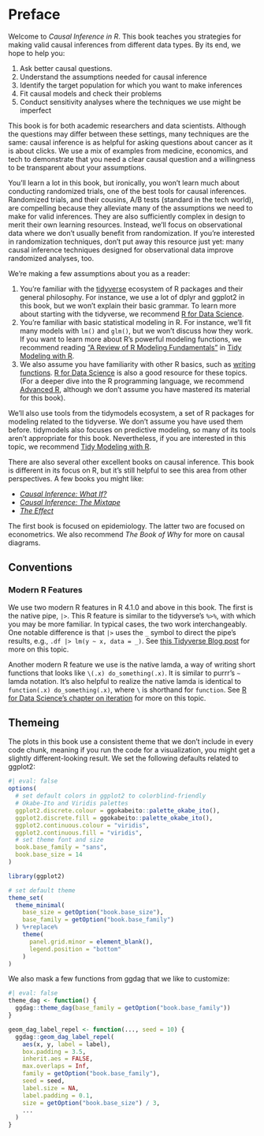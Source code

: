 # Preface {.unnumbered}

Welcome to *Causal Inference in R*.
This book teaches you strategies for making valid causal inferences from different data types.
By its end, we hope to help you:

1.  Ask better causal questions.
2.  Understand the assumptions needed for causal inference
3.  Identify the target population for which you want to make inferences
4.  Fit causal models and check their problems
5.  Conduct sensitivity analyses where the techniques we use might be imperfect

This book is for both academic researchers and data scientists.
Although the questions may differ between these settings, many techniques are the same: causal inference is as helpful for asking questions about cancer as it is about clicks.
We use a mix of examples from medicine, economics, and tech to demonstrate that you need a clear causal question and a willingness to be transparent about your assumptions.

You'll learn a lot in this book, but ironically, you won't learn much about conducting randomized trials, one of the best tools for causal inferences.
Randomized trials, and their cousins, A/B tests (standard in the tech world), are compelling because they alleviate many of the assumptions we need to make for valid inferences.
They are also sufficiently complex in design to merit their own learning resources.
Instead, we'll focus on observational data where we don't usually benefit from randomization.
If you're interested in randomization techniques, don't put away this resource just yet: many causal inference techniques designed for observational data improve randomized analyses, too.

We're making a few assumptions about you as a reader:

1.  You're familiar with the [tidyverse](https://www.tidyverse.org/) ecosystem of R packages and their general philosophy. For instance, we use a lot of dplyr and ggplot2 in this book, but we won't explain their basic grammar. To learn more about starting with the tidyverse, we recommend [R for Data Science](https://r4ds.hadley.nz/).
2.  You're familiar with basic statistical modeling in R. For instance, we'll fit many models with `lm()` and `glm()`, but we won't discuss how they work. If you want to learn more about R's powerful modeling functions, we recommend reading ["A Review of R Modeling Fundamentals"](https://www.tmwr.org/base-r.html) in [Tidy Modeling with R](https://www.tmwr.org).
3.  We also assume you have familiarity with other R basics, such as [writing functions](https://r4ds.hadley.nz/functions.html). [R for Data Science](https://r4ds.hadley.nz/) is also a good resource for these topics. (For a deeper dive into the R programming language, we recommend [Advanced R](https://adv-r.hadley.nz/index.html), although we don't assume you have mastered its material for this book).

We'll also use tools from the tidymodels ecosystem, a set of R packages for modeling related to the tidyverse.
We don't assume you have used them before.
tidymodels also focuses on predictive modeling, so many of its tools aren't appropriate for this book.
Nevertheless, if you are interested in this topic, we recommend [Tidy Modeling with R](https://www.tmwr.org).

There are also several other excellent books on causal inference.
This book is different in its focus on R, but it's still helpful to see this area from other perspectives.
A few books you might like:

-   [*Causal Inference: What If?*](https://www.hsph.harvard.edu/miguel-hernan/causal-inference-book/)
-   [*Causal Inference: The Mixtape*](https://mixtape.scunning.com/)
-   [*The Effect*](https://theeffectbook.net/)

The first book is focused on epidemiology.
The latter two are focused on econometrics.
We also recommend *The Book of Why* for more on causal diagrams.

## Conventions

### Modern R Features

We use two modern R features in R 4.1.0 and above in this book.
The first is the native pipe, `|>`.
This R feature is similar to the tidyverse's `%>%`, with which you may be more familiar.
In typical cases, the two work interchangeably.
One notable difference is that `|>` uses the `_` symbol to direct the pipe's results, e.g., `.df |> lm(y ~ x, data = _)`.
See [this Tidyverse Blog post](https://www.tidyverse.org/blog/2023/04/base-vs-magrittr-pipe/) for more on this topic.

Another modern R feature we use is the native lamda, a way of writing short functions that looks like `\(.x) do_something(.x)`.
It is similar to purrr's `~` lamda notation.
It's also helpful to realize the native lamda is identical to `function(.x) do_something(.x)`, where `\` is shorthand for `function`.
See [R for Data Science's chapter on iteration](https://r4ds.hadley.nz/iteration.html) for more on this topic.

## Themeing

The plots in this book use a consistent theme that we don't include in every code chunk, meaning if you run the code for a visualization, you might get a slightly different-looking result.
We set the following defaults related to ggplot2:

<!-- TODO: make sure these are up to date -->

```r
#| eval: false
options(
  # set default colors in ggplot2 to colorblind-friendly 
  # Okabe-Ito and Viridis palettes
  ggplot2.discrete.colour = ggokabeito::palette_okabe_ito(),
  ggplot2.discrete.fill = ggokabeito::palette_okabe_ito(),
  ggplot2.continuous.colour = "viridis",
  ggplot2.continuous.fill = "viridis",
  # set theme font and size
  book.base_family = "sans",
  book.base_size = 14
)

library(ggplot2)

# set default theme
theme_set(
  theme_minimal(
    base_size = getOption("book.base_size"), 
    base_family = getOption("book.base_family")
  ) %+replace% 
    theme(
      panel.grid.minor = element_blank(),
      legend.position = "bottom"
    )
)
```

We also mask a few functions from ggdag that we like to customize:

```r
#| eval: false
theme_dag <- function() {
  ggdag::theme_dag(base_family = getOption("book.base_family"))
}

geom_dag_label_repel <- function(..., seed = 10) {
  ggdag::geom_dag_label_repel(
    aes(x, y, label = label),
    box.padding = 3.5, 
    inherit.aes = FALSE,
    max.overlaps = Inf, 
    family = getOption("book.base_family"),
    seed = seed,
    label.size = NA, 
    label.padding = 0.1,
    size = getOption("book.base_size") / 3,
    ...
  ) 
}
```
